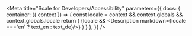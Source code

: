 

<Meta title="Scale for Developers/Accessibility"
  parameters={{
      docs: {
          container: ({ context }) => {
              const locale = context && context.globals && context.globals.locale
              return (
                  <DocsContainer context={context}>
                      {locale && <Description markdown={locale ==='en' ? text_en : text_de}/>}
                  </DocsContainer>
              )
          }
      },
  }}
/>
